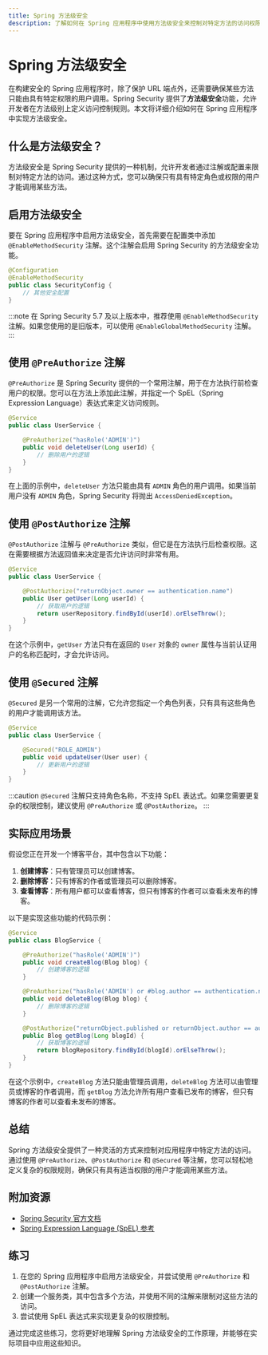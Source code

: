 ```yaml
---
title: Spring 方法级安全
description: 了解如何在 Spring 应用程序中使用方法级安全来控制对特定方法的访问权限。
---
```


# Spring 方法级安全

在构建安全的 Spring 应用程序时，除了保护 URL 端点外，还需要确保某些方法只能由具有特定权限的用户调用。Spring Security 提供了**方法级安全**功能，允许开发者在方法级别上定义访问控制规则。本文将详细介绍如何在 Spring 应用程序中实现方法级安全。

## 什么是方法级安全？

方法级安全是 Spring Security 提供的一种机制，允许开发者通过注解或配置来限制对特定方法的访问。通过这种方式，您可以确保只有具有特定角色或权限的用户才能调用某些方法。

## 启用方法级安全

要在 Spring 应用程序中启用方法级安全，首先需要在配置类中添加 `@EnableMethodSecurity` 注解。这个注解会启用 Spring Security 的方法级安全功能。

```java
@Configuration
@EnableMethodSecurity
public class SecurityConfig {
    // 其他安全配置
}
```

:::note
在 Spring Security 5.7 及以上版本中，推荐使用 `@EnableMethodSecurity` 注解。如果您使用的是旧版本，可以使用 `@EnableGlobalMethodSecurity` 注解。
:::

## 使用 `@PreAuthorize` 注解

`@PreAuthorize` 是 Spring Security 提供的一个常用注解，用于在方法执行前检查用户的权限。您可以在方法上添加此注解，并指定一个 SpEL（Spring Expression Language）表达式来定义访问规则。

```java
@Service
public class UserService {

    @PreAuthorize("hasRole('ADMIN')")
    public void deleteUser(Long userId) {
        // 删除用户的逻辑
    }
}
```

在上面的示例中，`deleteUser` 方法只能由具有 `ADMIN` 角色的用户调用。如果当前用户没有 `ADMIN` 角色，Spring Security 将抛出 `AccessDeniedException`。

## 使用 `@PostAuthorize` 注解

`@PostAuthorize` 注解与 `@PreAuthorize` 类似，但它是在方法执行后检查权限。这在需要根据方法返回值来决定是否允许访问时非常有用。

```java
@Service
public class UserService {

    @PostAuthorize("returnObject.owner == authentication.name")
    public User getUser(Long userId) {
        // 获取用户的逻辑
        return userRepository.findById(userId).orElseThrow();
    }
}
```

在这个示例中，`getUser` 方法只有在返回的 `User` 对象的 `owner` 属性与当前认证用户的名称匹配时，才会允许访问。

## 使用 `@Secured` 注解

`@Secured` 是另一个常用的注解，它允许您指定一个角色列表，只有具有这些角色的用户才能调用该方法。

```java
@Service
public class UserService {

    @Secured("ROLE_ADMIN")
    public void updateUser(User user) {
        // 更新用户的逻辑
    }
}
```

:::caution
`@Secured` 注解只支持角色名称，不支持 SpEL 表达式。如果您需要更复杂的权限控制，建议使用 `@PreAuthorize` 或 `@PostAuthorize`。
:::

## 实际应用场景

假设您正在开发一个博客平台，其中包含以下功能：

1. **创建博客**：只有管理员可以创建博客。
2. **删除博客**：只有博客的作者或管理员可以删除博客。
3. **查看博客**：所有用户都可以查看博客，但只有博客的作者可以查看未发布的博客。

以下是实现这些功能的代码示例：

```java
@Service
public class BlogService {

    @PreAuthorize("hasRole('ADMIN')")
    public void createBlog(Blog blog) {
        // 创建博客的逻辑
    }

    @PreAuthorize("hasRole('ADMIN') or #blog.author == authentication.name")
    public void deleteBlog(Blog blog) {
        // 删除博客的逻辑
    }

    @PostAuthorize("returnObject.published or returnObject.author == authentication.name")
    public Blog getBlog(Long blogId) {
        // 获取博客的逻辑
        return blogRepository.findById(blogId).orElseThrow();
    }
}
```

在这个示例中，`createBlog` 方法只能由管理员调用，`deleteBlog` 方法可以由管理员或博客的作者调用，而 `getBlog` 方法允许所有用户查看已发布的博客，但只有博客的作者可以查看未发布的博客。

## 总结

Spring 方法级安全提供了一种灵活的方式来控制对应用程序中特定方法的访问。通过使用 `@PreAuthorize`、`@PostAuthorize` 和 `@Secured` 等注解，您可以轻松地定义复杂的权限规则，确保只有具有适当权限的用户才能调用某些方法。

## 附加资源

- [Spring Security 官方文档](https://docs.spring.io/spring-security/reference/index.html)
- [Spring Expression Language (SpEL) 参考](https://docs.spring.io/spring-framework/docs/current/reference/html/core.html#expressions)

## 练习

1. 在您的 Spring 应用程序中启用方法级安全，并尝试使用 `@PreAuthorize` 和 `@PostAuthorize` 注解。
2. 创建一个服务类，其中包含多个方法，并使用不同的注解来限制对这些方法的访问。
3. 尝试使用 SpEL 表达式来实现更复杂的权限控制。

通过完成这些练习，您将更好地理解 Spring 方法级安全的工作原理，并能够在实际项目中应用这些知识。